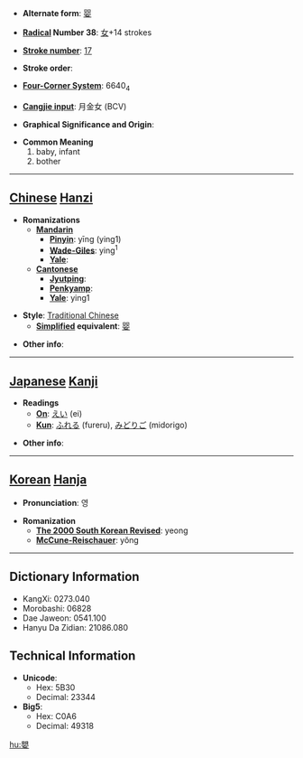 * '''Alternate form''': [[婴]]

* '''[[Wiktionary:Chinese radical index| Radical]] Number 38''': [[Wiktionary:Chinese radical index 女|女]]+14 strokes

* '''[[Wiktionary:Chinese total strokes index|Stroke number]]''': [[Wiktionary:Chinese total strokes index 17|17]]

* '''Stroke order''': 

* '''[[Wiktionary:Chinese four corner index|Four-Corner System]]''': 6640<sub>4</sub>

* '''[[Wiktionary:Chinese Cangjie index|Cangjie input]]''': 月金女 (BCV)

* '''Graphical Significance and Origin''': 

* '''Common Meaning'''
*#baby, infant
*# bother


----

== [[Chinese]] [[Hanzi]] ==

* '''Romanizations'''
** '''[[Mandarin]]'''
*** '''[[Pinyin]]''': yīng (ying1)
*** '''[[Wade-Giles]]''': ying<sup>1</sup>
*** '''[[Yale]]''': 
** '''[[Cantonese]]'''
*** '''[[Jyutping]]''':
*** '''[[Penkyamp]]''': 
*** '''[[Yale]]''': ying1

* '''Style''': [[Traditional Chinese]] 
** '''[[Simplified Chinese|Simplified]] equivalent''': [[婴]]

* '''Other info''': 

----

== [[Japanese]] [[Kanji]] ==

* '''Readings'''
** '''[[On]]''': [[えい]] (ei)
** '''[[Kun]]''': [[ふれる]] (fureru), [[みどりご]] (midorigo)

* '''Other info''':  

----

== [[Korean]] [[Hanja]] ==

* '''Pronunciation''': 영

* '''Romanization'''
** '''[[The 2000 South Korean Revised Romanization|The 2000 South Korean Revised]]''': yeong
** '''[[McCune-Reischauer]]''': yŏng

----

== Dictionary Information ==

* KangXi: 0273.040
* Morobashi: 06828
* Dae Jaweon: 0541.100
* Hanyu Da Zidian: 21086.080

== Technical Information ==

* '''Unicode''':
** Hex: 5B30
** Decimal: 23344
* '''Big5''':
** Hex: C0A6
** Decimal: 49318

[[hu:嬰]]